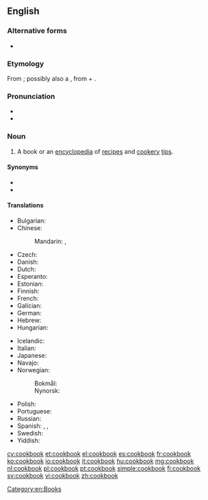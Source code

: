 {{also|cook book}}
==English==
{{wikipedia}}

===Alternative forms===
* {{l|en|cook book}}

===Etymology===
From {{compound|cook|book|lang=en}}; possibly also a {{calque|lang=en|etyl lang=de|etyl term=Kochbuch|nocap=1}}, from {{m|de|kochen||cook}} + {{m|de|Buch||book}}.

===Pronunciation===
* {{IPA|/ˈkʊkˌbʊk/|lang=en}}
* {{audio|en-us-cookbook.ogg|Audio (US)|lang=en}}

===Noun===
{{en-noun}}

# A book or an [[encyclopedia]] of [[recipe]]s and [[cookery]] [[tip]]s.

====Synonyms====
* {{l|en|cookery book}}
* {{l|en|recipe book}}

====Translations====
{{trans-top|book of cooking recipes}}
* Bulgarian: {{t|bg|готварска книга|f|tr=gotvarska kníga|sc=Cyrl}}
* Chinese:
*: Mandarin: {{t+|cmn|菜譜|sc=Hani}}, {{t+|cmn|菜谱|tr=càipǔ|sc=Hani}}
* Czech: {{t+|cs|kuchařka|f}}
* Danish: {{t+|da|kogebog|c}}
* Dutch: {{t+|nl|kookboek|n}}
* Esperanto: {{t|eo|kuirlibro}}
* Estonian: {{t|et|kokaraamat}}
* Finnish: {{t+|fi|keittokirja}}
* French: {{t|fr|livre de cuisine|m}}
* Galician: {{t|gl|libro de receitas|m}}
* German: {{t+|de|Kochbuch|n}}
* Hebrew: {{l/he|ספר בישול|dwv=סֵפֶר בִּשׁוּל|g=m|tr=sefer bishul|sc=Hebr}}
* Hungarian: {{t+|hu|szakácskönyv}}
{{trans-mid}}
* Icelandic: {{t+|is|matreiðslubók|f}}
* Italian: {{t+|it|ricettario|m}}
* Japanese: {{t|ja|料理の本|tr=りょうりのほん, ryōri-no hon|sc=Jpan}}
* Navajo: {{t|nv|chʼiyáán ííłʼíní binaaltsoos}}
* Norwegian:
*: Bokmål: {{t|nb|kokebok|m|f}}
*: Nynorsk: {{t|nn|kokebok|f}}
* Polish: {{t+|pl|książka kucharska|f}}
* Portuguese: {{t|pt|[[livro]] [[de]] [[receitas]]|m}}
* Russian: {{t|ru|пова́ренная кни́га|f}}
* Spanish: {{t|es|libro de recetas|m}}, {{t|es|recetario|m}}, {{t|es|recetario|m}}
* Swedish: {{t+|sv|kokbok|c}}
* Yiddish: {{t|yi|קאָכבוך|n|sc=Hebr}}
{{trans-bottom}}

[[Category:en:Books]]

[[cy:cookbook]]
[[et:cookbook]]
[[el:cookbook]]
[[es:cookbook]]
[[fr:cookbook]]
[[ko:cookbook]]
[[io:cookbook]]
[[it:cookbook]]
[[hu:cookbook]]
[[mg:cookbook]]
[[nl:cookbook]]
[[pl:cookbook]]
[[pt:cookbook]]
[[simple:cookbook]]
[[fi:cookbook]]
[[sv:cookbook]]
[[vi:cookbook]]
[[zh:cookbook]]